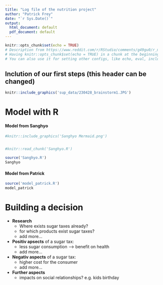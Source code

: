 ```yaml
---
title: "Log file of the nutrition project"
author: "Patrick Frey"
date: "`r Sys.Date()`"
output:
  html_document: default
  pdf_document: default
---
```

<!--please enter your names as authors--> 

```r
knitr::opts_chunk$set(echo = TRUE)
# Description from https://www.reddit.com/r/RStudio/comments/g49gu0/r_markdown_knitropts_chunksetecho_true/
# Having knitr::opts_chunk$set(echo = TRUE) in a chunk at the beginning of your document is the same of having ````{r echo = TRUE}` for all chunks.
# You can also use it for setting other configs, like echo, eval, include and others 
```

## Inclution of our first steps (this header can be changed)

```r
knitr::include_graphics('sup_data/230428_brainstorm1.JPG')
```


# Model with R
#### Model from Sanghyo
```r
#knitr::include_graphics('Sanghyo Mermaid.png')


#knitr::read_chunk('Sanghyo.R')

source('Sanghyo.R')
Sanghyo

```


#### Model from Patrick 
```r

source('model_patrick.R')
model_patrick
```


# Building a decision
* **Research** 
    + Where exists sugar taxes already? 
    + for which products exist sugar taxes?
    + add more...

* **Positiv apsects** of a sugar tax:
    + less sugar consumption --> benefit on health 
    + add more... 

* **Negativ aspects** of a sugar tax:
    + higher cost for the consumer
    + add more... 
    
* **Further aspects** 
    + impacts on social relationships? e.g. kids birthday